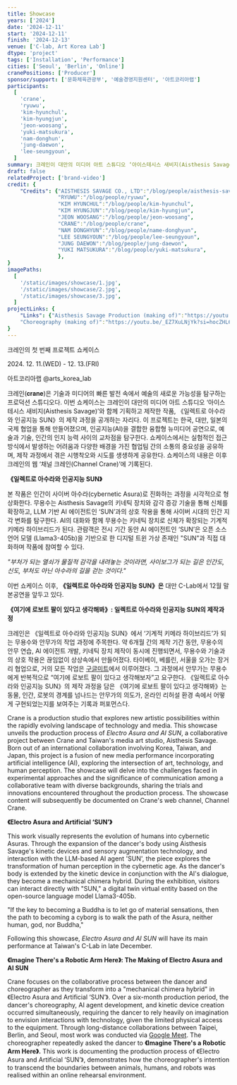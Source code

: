 ```yaml
---
title: Showcase
years: ['2024']
date: '2024-12-11'
start: '2024-12-11'
finish: '2024-12-13'
venue: ['C-lab, Art Korea Lab']
dtype: 'project'
tags: ['Installation', 'Performance']
cities: ['Seoul', 'Berlin', 'Online']
cranePositions: ['Producer']
sponsor/support: ['문화체육관광부', '예술경영지원센터', '아트코리아랩']
participants:
  [
    'crane',
    'ryuwu',
    'kim-hyunchul',
    'kim-hyungjun',
    'jeon-woosang',
    'yuki-matsukura',
    'nam-donghun',
    'jung-daewon',
    'lee-seungyoun',
  ]
summary: 크레인이 대만의 미디어 아트 스튜디오 ‘아이스테시스 새비지(Aisthesis Savage)’와 함께 기획하고 제작한 작품, 《일렉트로 아수라와 인공지능 SUN》의 제작 과정을 공개하는 자리다. 이 프로젝트는 한국, 대만, 일본의 국제 협업을 통해 만들어졌으며, 인공지능(AI)을 결합한 융합형 뉴미디어 공연으로, 예술과 기술, 인간의 인지 능력 사이의 교차점을 탐구한다.
draft: false
relatedProject: ['brand-video']
credit: {
    "Credits": {"AISTHESIS SAVAGE CO., LTD":"/blog/people/aisthesis-savaga", 
                "RYUWU":"/blog/people/ryuwu",
                "KIM HYUNCHUL":"/blog/people/kim-hyunchul",
                "KIM HYUNGJUN":"/blog/people/kim-hyungjun",
                "JEON WOOSANG":"/blog/people/jeon-woosang",
                "CRANE":"/blog/people/crane",
                "NAM DONGHYUN":"/blog/people/name-donghyun",
                "LEE SEUNGYOUN":"/blog/people/lee-seungyoun",
                "JUNG DAEWON":"/blog/people/jung-daewon",
                "YUKI MATSUKURA":"/blog/people/yuki-matsukura",
                },
}
imagePaths:
  [
    '/static/images/showcase/1.jpg',
    '/static/images/showcase/2.jpg',
    '/static/images/showcase/3.jpg',
  ]
projectLinks: {
    "Links": {"Aisthesis Savage Production (making of)":"https://youtu.be/alN8Gp69CCo?si=lNvm72ZbhulMgdIR",
    "Choreography (making of)":"https://youtu.be/_EZ7XuLNjYk?si=hocZHL61p2g3o36J"},
}
---
```


크레인의 첫 번째 프로젝트 쇼케이스

2024\. 12. 11.(WED) - 12. 13.(FRI)

아트코리아랩 @arts_korea_lab

크레인(𝐜𝐫𝐚𝐧𝐞)은 기술과 미디어의 빠른 발전 속에서 예술의 새로운 가능성을 탐구하는 프로덕션 스튜디오다. 이번 쇼케이스는 크레인이 대만의 미디어 아트 스튜디오 ‘아이스테시스 새비지(Aisthesis Savage)’와 함께 기획하고 제작한 작품, 《일렉트로 아수라와 인공지능 SUN》의 제작 과정을 공개하는 자리다. 이 프로젝트는 한국, 대만, 일본의 국제 협업을 통해 만들어졌으며, 인공지능(AI)을 결합한 융합형 뉴미디어 공연으로, 예술과 기술, 인간의 인지 능력 사이의 교차점을 탐구한다. 쇼케이스에서는 실험적인 접근 방식에서 발생하는 어려움과 다양한 배경을 가진 협업팀 간의 소통의 중요성을 공유하며, 제작 과정에서 겪은 시행착오와 시도를 생생하게 공유한다. 쇼케이스의 내용은 이후 크레인의 웹 ‘채널 크레인(Channel Crane)’에 기록된다.

**《일렉트로 아수라와 인공지능 SUN》**

본 작품은 인간이 사이버 아수라(cybernetic Asura)로 진화하는 과정을 시각적으로 형상화한다. 무용수는 Aisthesis Savage의 키네틱 장치와 감각 증강 기술을 통해 신체를 확장하고, LLM 기반 AI 에이전트인 ‘SUN’과의 상호 작용을 통해 사이버 시대의 인간 지각 변화를 탐구한다. AI의 대화와 함께 무용수는 키네틱 장치로 신체가 확장되는 기계적 키메라 하이브리드가 된다. 관람객은 전시 기간 동안 AI 에이전트인 ‘SUN’은 오픈 소스 언어 모델 (Llama3-405b)을 기반으로 한 디지털 트윈 가상 존재인 "SUN"과 직접 대화하며 작품에 참여할 수 있다.

_"부처가 되는 열쇠가 물질적 감각을 내려놓는 것이라면, 사이보그가 되는 길은 인간도, 신도, 부처도 아닌 아수라의 길을 걷는 것이다."_

이번 쇼케이스 이후, **《일렉트로 아수라와 인공지능 SUN》은** 대만 C-Lab에서 12월 말 본공연을 앞두고 있다.

**《여기에 로보트 팔이 있다고 생각해봐》: 일렉트로 아수라와 인공지능 SUN의 제작과정**

크레인은 《일렉트로 아수라와 인공지능 SUN》에서 ‘기계적 키메라 하이브리드’가 되는 무용수와 안무가의 작업 과정에 주목한다. 약 6개월 간의 제작 기간 동안, 무용수의 안무 연습, AI 에이전트 개발, 키네틱 장치 제작이 동시에 진행되면서, 무용수와 기술과의 상호 작용은 끊임없이 상상속에서 만들어졌다. 타이베이, 베를린, 서울을 오가는 장거리 협업으로, 거의 모든 작업은 [구글미트](https://meet.google.com/landing)에서 이루어졌다. 그 과정에서 안무가는 무용수에게 반복적으로 “여기에 로보트 팔이 있다고 생각해보자”고 요구한다. 《일렉트로 아수라와 인공지능 SUN》의 제작 과정을 담은 《여기에 로보트 팔이 있다고 생각해봐》는 동물, 인간, 로봇의 경계를 넘나드는 안무가의 의도가, 온라인 리허설 환경 속에서 어떻게 구현되었는지를 보여주는 기록과 퍼포먼스다.

Crane is a production studio that explores new artistic possibilities within the rapidly evolving landscape of technology and media. This showcase unveils the production process of _Electro Asura and AI SUN_, a collaborative project between Crane and Taiwan's media art studio, Aisthesis Savage. Born out of an international collaboration involving Korea, Taiwan, and Japan, this project is a fusion of new media performance incorporating artificial intelligence (AI), exploring the intersection of art, technology, and human perception. The showcase will delve into the challenges faced in experimental approaches and the significance of communication among a collaborative team with diverse backgrounds, sharing the trials and innovations encountered throughout the production process. The showcase content will subsequently be documented on Crane's web channel, Channel Crane.

**《Electro Asura and Artificial ‘SUN’》**

This work visually represents the evolution of humans into cybernetic Asuras. Through the expansion of the dancer's body using Aisthesis Savage's kinetic devices and sensory augmentation technology, and interaction with the LLM-based AI agent 'SUN', the piece explores the transformation of human perception in the cybernetic age. As the dancer's body is extended by the kinetic device in conjunction with the AI's dialogue, they become a mechanical chimera hybrid. During the exhibition, visitors can interact directly with "SUN," a digital twin virtual entity based on the open-source language model Llama3-405b.

"If the key to becoming a Buddha is to let go of material sensations, then the path to becoming a cyborg is to walk the path of the Asura, neither human, god, nor Buddha,"

Following this showcase, _Electro Asura and AI SUN_ will have its main performance at Taiwan's C-Lab in late December.

**《Imagine There's a Robotic Arm Here》: The Making of Electro Asura and AI SUN**

Crane focuses on the collaborative process between the dancer and choreographer as they transform into a "mechanical chimera hybrid" in 《Electro Asura and Artificial ‘SUN’》. Over a six-month production period, the dancer's choreography, AI agent development, and kinetic device creation occurred simultaneously, requiring the dancer to rely heavily on imagination to envision interactions with technology, given the limited physical access to the equipment. Through long-distance collaborations between Taipei, Berlin, and Seoul, most work was conducted via [Google Meet](https://meet.google.com/landing). The choreographer repeatedly asked the dancer to **《Imagine There's a Robotic Arm Here》.** This work is documenting the production process of 《Electro Asura and Artificial ‘SUN’》, demonstrates how the choreographer's intention to transcend the boundaries between animals, humans, and robots was realised within an online rehearsal environment.

